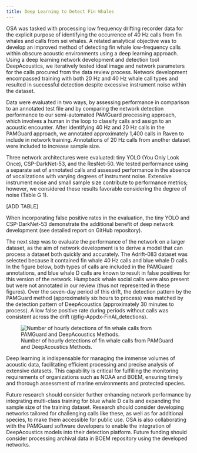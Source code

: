 ```yaml
---
title: Deep Learning to Detect Fin Whales
---
```


OSA was tasked with processing low frequency drifting recorder data for the explicit purpose of identifying the occurrence of 40 Hz calls from fin whales and calls from sei whales. A related analytical objective was to develop an improved method of detecting fin whale low-frequency calls within obscure acoustic environments using a deep learning approach. Using a deep learning network development and detection tool DeepAcoustics, we iteratively tested ideal image and network parameters for the calls procured from the data review process. Network development encompassed training with both 20 Hz and 40 Hz whale call types and resulted in successful detection despite excessive instrument noise within the dataset.

Data were evaluated in two ways, by assessing performance in comparison to an annotated test file and by comparing the network detection performance to our semi-automated PAMGuard processing approach, which involves a human in the loop to classify calls and assign to an acoustic encounter. After identifying 40 Hz and 20 Hz calls in the PAMGuard approach, we annotated approximately 1,400 calls in Raven to include in network training. Annotations of 20 Hz calls from another dataset were included to increase sample size.

Three network architectures were evaluated: tiny YOLO (You Only Look Once), CSP-DarkNet-53, and the ResNet-50. We tested performance using a separate set of annotated calls and assessed performance in the absence of vocalizations with varying degrees of instrument noise. Extensive instrument noise and small sample size contribute to performance metrics; however, we considered these results favorable considering the degree of noise (Table G 1).

\[ADD TABLE\]

When incorporating false positive rates in the evaluation, the tiny YOLO and CSP-DarkNet-53 demonstrate the additional benefit of deep network development (see detailed report on GitHub repository).

The next step was to evaluate the performance of the network on a larger dataset, as the aim of network development is to derive a model that can process a dataset both quickly and accurately. The Adrift-083 dataset was selected because it contained fin whale 40 Hz calls and blue whale D calls. In the figure below, both types of calls are included in the PAMGuard annotations, and blue whale D calls are known to result in false positives for this version of the network. Humpback whale social calls were also present but were not annotated in our review (thus not represented in these figures). Over the seven-day period of this drift, the detection pattern by the PAMGuard method (approximately six hours to process) was matched by the detection pattern of DeepAcoustics (approximately 30 minutes to process). A low false positive rate during periods without calls was consistent across the drift (@fig-Appdx-FinAI_detections).

![Number of hourly detections of fin whale calls from PAMGuard and DeepAcoustics Methods.](images/Appdx-FinAI_detections.png){#fig-Appdx-FinAI_detections fig-alt="Number of fin whale calls per hour (y axis) detected using Pamguard methods (red) and DeepAcoustics methods (blue) by day (y axis) for Adrift-083. For days with a large number of detections, Pamguard methods often detected more calls per hour than DeepAcoustic methods. For days with low numbers of detetions, Pamguard frequently failed to detect any calls."}

Deep learning is indispensable for managing the immense volumes of acoustic data, facilitating efficient processing and precise analysis of extensive datasets. This capability is critical for fulfilling the monitoring requirements of organizations such as NOAA and BOEM, ensuring timely and thorough assessment of marine environments and protected species.

Future research should consider further enhancing network performance by integrating multi-class training for blue whale D calls and expanding the sample size of the training dataset. Research should consider developing networks tailored for challenging calls like these, as well as for additional species, to make them accessible for public use. OSA is also collaborating with the PAMGuard software developers to enable the integration of DeepAcoustics models into their detection platform. Future funding should consider processing archival data in BOEM repository using the developed networks.
